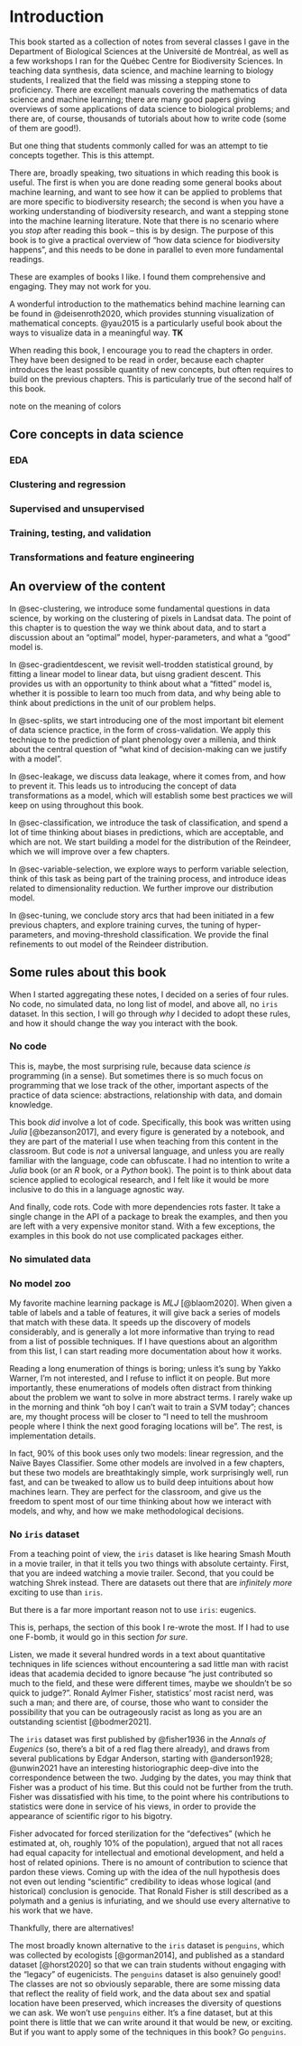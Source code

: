# Introduction

This book started as a collection of notes from several classes I gave in the Department of Biological Sciences at the Université de Montréal, as well as a few workshops I ran for the Québec Centre for Biodiversity Sciences. In teaching data synthesis, data science, and machine learning to biology students, I realized that the field was missing a stepping stone to proficiency. There are excellent manuals covering the mathematics of data science and machine learning; there are many good papers giving overviews of some applications of data science to biological problems; and there are, of course, thousands of tutorials about how to write code (some of them are good!).

But one thing that students commonly called for was an attempt to tie concepts together. This is this attempt.

There are, broadly speaking, two situations in which reading this book is useful. The first is when you are done reading some general books about machine learning, and want to see how it can be applied to problems that are more specific to biodiversity research; the second is when you have a working understanding of biodiversity research, and want a stepping stone into the machine learning literature. Note that there is no scenario where you *stop* after reading this book -- this is by design. The purpose of this book is to give a practical overview of "how data science for biodiversity happens", and this needs to be done in parallel to even more fundamental readings.

::: content-margin
These are examples of books I like. I found them comprehensive and engaging. They may not work for you.
:::

A wonderful introduction to the mathematics behind machine learning can be found in @deisenroth2020, which provides stunning visualization of mathematical concepts. @yau2015 is a particularly useful book about the ways to visualize data in a meaningful way. **TK**

When reading this book, I encourage you to read the chapters in order. They have been designed to be read in order, because each chapter introduces the least possible quantity of new concepts, but often requires to build on the previous chapters. This is particularly true of the second half of this book.

note on the meaning of colors

## Core concepts in data science

### EDA

### Clustering and regression

### Supervised and unsupervised

### Training, testing, and validation

### Transformations and feature engineering

## An overview of the content

In @sec-clustering, we introduce some fundamental questions in data science, by working on the clustering of pixels in Landsat data. The point of this chapter is to question the way we think about data, and to start a discussion about an "optimal" model, hyper-parameters, and what a "good" model is.

In @sec-gradientdescent, we revisit well-trodden statistical ground, by fitting a linear model to linear data, but uisng gradient descent. This provides us with an opportunity to think about what a "fitted" model is, whether it is possible to learn too much from data, and why being able to think about predictions in the unit of our problem helps.

In @sec-splits, we start introducing one of the most important bit element of data science practice, in the form of cross-validation. We apply this technique to the prediction of plant phenology over a millenia, and think about the central question of "what kind of decision-making can we justify with a model".

In @sec-leakage, we discuss data leakage, where it comes from, and how to prevent it. This leads us to introducing the concept of data transformations as a model, which will establish some best practices we will keep on using throughout this book.

In @sec-classification, we introduce the task of classification, and spend a lot of time thinking about biases in predictions, which are acceptable, and which are not. We start building a model for the distribution of the Reindeer, which we will improve over a few chapters.

In @sec-variable-selection, we explore ways to perform variable selection, think of this task as being part of the training process, and introduce ideas related to dimensionality reduction. We further improve our distribution model.

In @sec-tuning, we conclude story arcs that had been initiated in a few previous chapters, and explore training curves, the tuning of hyper-parameters, and moving-threshold classification. We provide the final refinements to out model of the Reindeer distribution.

## Some rules about this book

When I started aggregating these notes, I decided on a series of four rules. No code, no simulated data, no long list of model, and above all, no `iris` dataset. In this section, I will go through *why* I decided to adopt these rules, and how it should change the way you interact with the book.

### No code

This is, maybe, the most surprising rule, because data science *is* programming (in a sense). But sometimes there is so much focus on programming that we lose track of the other, important aspects of the practice of data science: abstractions, relationship with data, and domain knowledge.

This book *did* involve a lot of code. Specifically, this book was written using *Julia* [@bezanson2017], and every figure is generated by a notebook, and they are part of the material I use when teaching from this content in the classroom. But code is *not* a universal language, and unless you are really familiar with the language, code can obfuscate. I had no intention to write a *Julia* book (or an *R* book, or a *Python* book). The point is to think about data science applied to ecological research, and I felt like it would be more inclusive to do this in a language agnostic way.

And finally, code rots. Code with more dependencies rots faster. It take a single change in the API of a package to break the examples, and then you are left with a very expensive monitor stand. With a few exceptions, the examples in this book do not use complicated packages either.

### No simulated data

### No model zoo

My favorite machine learning package is *MLJ* [@blaom2020]. When given a table of labels and a table of features, it will give back a series of models that match with these data. It speeds up the discovery of models considerably, and is generally a lot more informative than trying to read from a list of possible techniques. If I have questions about an algorithm from this list, I can start reading more documentation about how it works.

Reading a long enumeration of things is boring; unless it's sung by Yakko Warner, I'm not interested, and I refuse to inflict it on people. But more importantly, these enumerations of models often distract from thinking about the problem we want to solve in more abstract terms. I rarely wake up in the morning and think "oh boy I can't wait to train a SVM today"; chances are, my thought process will be closer to "I need to tell the mushroom people where I think the next good foraging locations will be". The rest, is implementation details.

In fact, 90% of this book uses only two models: linear regression, and the Naïve Bayes Classifier. Some other models are involved in a few chapters, but these two models are breathtakingly simple, work surprisingly well, run fast, and can be tweaked to allow us to build deep intuitions about how machines learn. They are perfect for the classroom, and give us the freedom to spent most of our time thinking about how we interact with models, and why, and how we make methodological decisions.

### No `iris` dataset

From a teaching point of view, the `iris` dataset is like hearing Smash Mouth in a movie trailer, in that it tells you two things with absolute certainty. First, that you are indeed watching a movie trailer. Second, that you could be watching Shrek instead. There are datasets out there that are *infinitely more* exciting to use than `iris`.

But there is a far more important reason not to use `iris`: eugenics.

::: column-margin
This is, perhaps, the section of this book I re-wrote the most. If I had to use one F-bomb, it would go in this section *for sure*.
:::

Listen, we made it several hundred words in a text about quantitative techniques in life sciences without encountering a sad little man with racist ideas that academia decided to ignore because "he just contributed so much to the field, and these were different times, maybe we shouldn't be so quick to judge?". Ronald Aylmer Fisher, statistics' most racist nerd, was such a man; and there are, of course, those who want to consider the possibility that you can be outrageously racist as long as you are an outstanding scientist [@bodmer2021].

The `iris` dataset was first published by @fisher1936 in the *Annals of Eugenics* (so, there's a bit of a red flag there already), and draws from several publications by Edgar Anderson, starting with @anderson1928; @unwin2021 have an interesting historiographic deep-dive into the correspondence between the two. Judging by the dates, you may think that Fisher was a product of his time. But this could not be further from the truth. Fisher was dissatisfied with his time, to the point where his contributions to statistics were done in service of his views, in order to provide the appearance of scientific rigor to his bigotry.

Fisher advocated for forced sterilization for the "defectives" (which he estimated at, oh, roughly 10% of the population), argued that not all races had equal capacity for intellectual and emotional development, and held a host of related opinions. There is no amount of contribution to science that pardon these views. Coming up with the idea of the null hypothesis does not even out lending "scientific" credibility to ideas whose logical (and historical) conclusion is genocide. That Ronald Fisher is still described as a polymath and a genius is infuriating, and we should use every alternative to his work that we have.

Thankfully, there are alternatives!

The most broadly known alternative to the `iris` dataset is `penguins`, which was collected by ecologists [@gorman2014], and published as a standard dataset [@horst2020] so that we can train students without engaging with the "legacy" of eugenicists. The `penguins` dataset is also genuinely good! The classes are not so obviously separable, there are some missing data that reflect the reality of field work, and the data about sex and spatial location have been preserved, which increases the diversity of questions we can ask. We won't use `penguins` either. It's a fine dataset, but at this point there is little that we can write around it that would be new, or exciting. But if you want to apply some of the techniques in this book? Go `penguins`.